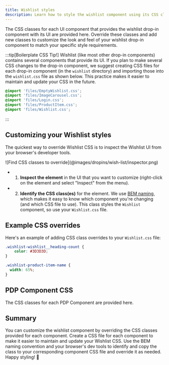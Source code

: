 ```yaml
---
title: Wishlist styles
description: Learn how to style the wishlist component using its CSS classes.
---
```




The CSS classes for each UI component that provides the wishlist drop-in component with its UI are provided here. Override these classes and add new classes to customize the look and feel of your wishlist drop-in component to match your specific style requirements.

:::tip[Boilerplate CSS Tip!]
Wishlist (like most other drop-in components) contains several components that provide its UI. If you plan to make several CSS changes to the drop-in component, we suggest creating CSS files for each drop-in component (in the `wishlist` directory) and importing those into the `wishlist.css` file as shown below. This practice makes it easier to maintain and update your CSS in the future.

```css title="wishlist.css"
@import 'files/EmptyWishlist.css';
@import 'files/ImageCarousel.css';
@import 'files/Login.css';
@import 'files/ProductItem.css';
@import 'files/Wishlist.css';
```

:::

## Customizing your Wishlist styles

The quickest way to override Wishlist CSS is to inspect the Wishlist UI from your browser's developer tools.

<Diagram caption="Find CSS classes to override.">
    ![Find CSS classes to override](@images/dropins/wish-list/inspector.png)
</Diagram>

<Callouts>

- 1. **Inspect the element** in the UI that you want to customize (right-click on the element and select "Inspect" from the menu).
- 2. **Identify the CSS class(es)** for the element. We use [BEM naming](https://getbem.com/naming/), which makes it easy to know which component you're changing (and which CSS file to use). This class styles the `Wishlist` component, so use your `Wishlist.css` file.

</Callouts>

## Example CSS overrides

Here's an example of adding CSS class overrides to your `Wishlist.css` file:

```css title="wishlist.css"
.wishlist-wishlist__heading-count {
    color: #3D3D3D;
}

.wishlist-product-item-name {
  width: 65%;
}

```

## PDP Component CSS

The CSS classes for each PDP Component are provided here.

<CodeImport code={EmptyWishlist} title="EmptyWishlist.css" lang="css" frame="none" />

<CodeImport code={ImageCarousel} title="ImageCarousel.css" lang="css" frame="none" />

<CodeImport code={Login} title="Login.css" lang="css" frame="none" />

<CodeImport code={ProductItem} title="ProductItem.css" lang="css" frame="none" />

<CodeImport code={Wishlist} title="Wishlist.css" lang="css" frame="none" />

## Summary

You can customize the wishlist component by overriding the CSS classes provided for each component. Create a CSS file for each component to make it easier to maintain and update your Wishlist CSS. Use the BEM naming convention and your browser's dev tools to identify and copy the class to your corresponding component CSS file and override it as needed. Happy styling! 🎨
